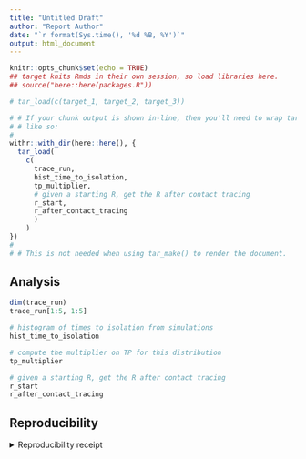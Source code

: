 ```yaml
---
title: "Untitled Draft"
author: "Report Author"
date: "`r format(Sys.time(), '%d %B, %Y')`"
output: html_document
---
```


```r
knitr::opts_chunk$set(echo = TRUE)
## target knits Rmds in their own session, so load libraries here.
## source("here::here(packages.R"))
```

```r
# tar_load(c(target_1, target_2, target_3))

# # If your chunk output is shown in-line, then you'll need to wrap tar_load()
# # like so:
# 
withr::with_dir(here::here(), {
  tar_load(
    c(
      trace_run,
      hist_time_to_isolation,
      tp_multiplier,
      # given a starting R, get the R after contact tracing
      r_start,
      r_after_contact_tracing
      )
    )
})
# 
# # This is not needed when using tar_make() to render the document.
```

## Analysis

```r
dim(trace_run)
trace_run[1:5, 1:5]
```


```r
# histogram of times to isolation from simulations
hist_time_to_isolation
```


```r
# compute the multiplier on TP for this distribution
tp_multiplier
```


```r
# given a starting R, get the R after contact tracing
r_start
r_after_contact_tracing
```


## Reproducibility

<details><summary>Reproducibility receipt</summary>

```r
## datetime
Sys.time()

## repository
if(requireNamespace('git2r', quietly = TRUE)) {
  git2r::repository()
} else {
  c(
    system2("git", args = c("log", "--name-status", "-1"), stdout = TRUE),
    system2("git", args = c("remote", "-v"), stdout = TRUE)
  )
}

## session info
sessionInfo()
```

</details>
